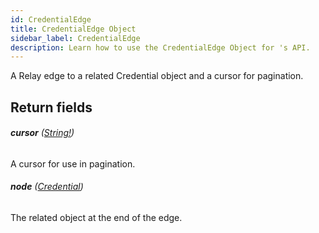 ```yaml
---
id: CredentialEdge
title: CredentialEdge Object
sidebar_label: CredentialEdge
description: Learn how to use the CredentialEdge Object for 's API.
---
```


A Relay edge to a related Credential object and a cursor for pagination.

## Return fields

###### <b>cursor</b> ([String!](api/schema/scalar/String.mdx))

A cursor for use in pagination.

###### <b>node</b> ([Credential](api/schema/object/Credential.mdx))

The related object at the end of the edge.
